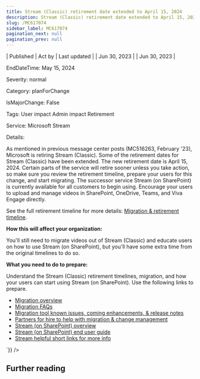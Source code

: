 ```yaml
---
title: Stream (Classic) retirement date extended to April 15, 2024
description: Stream (Classic) retirement date extended to April 15, 2024
slug: /MC617074
sidebar_label: MC617074
pagination_next: null
pagination_prev: null
---
```



| Published | Act by | Last updated |
| Jun 30, 2023 |  | Jun 30, 2023 |

EndDateTime: May 15, 2024

Severity: normal

Category: planForChange

IsMajorChange: False

Tags: User impact Admin impact Retirement

Service: Microsoft Stream

Details: 

<div dangerouslySetInnerHTML={{__html:`
<p>As mentioned in previous message center posts (MC516263, February '23), Microsoft is retiring Stream (Classic). Some of the retirement dates for Stream (Classic) have been extended. The new retirement date is April 15, 2024. Certain parts of the service will retire sooner unless you take action, so make sure you review the retirement timeline, prepare your users for this change, and start migrating. The successor service Stream (on SharePoint) is currently available for all customers to begin using.  Encourage your users to upload and manage videos in SharePoint, OneDrive, Teams, and Viva Engage directly.
</p><p>See the full retirement timeline for more details: <a href="https://aka.ms/StreamClassicRetireTimeline" target="_blank">Migration &amp; retirement timeline</a>.</p><p><b>How this will affect your organization:</b><br></p><p>You'll still need to migrate videos out of Stream (Classic) and educate users on how to use Stream (on SharePoint), but you'll have some extra time from the original timelines to do so.</p><p><b>What you need to do to prepare:</b><br></p><p>Understand the Stream (Classic) retirement timelines, migration, and how your users can start using Stream (on SharePoint).  Use the following links to prepare.
</p><ul><li><a href="https://aka.ms/StreamMigration" target="_blank">Migration overview</a></li><li><a href="https://aka.ms/StreamMigrationFAQ" target="_blank">Migration FAQs</a></li><li><a href="https://aka.ms/StreamMigrationReleaseNotes" target="_blank">Migration tool known issues, coming enhancements, &amp; release notes</a></li><li><a href="https://aka.ms/StreamMigrationPartners" target="_blank">Partners for hire to help with migration &amp; change management</a></li><li><a href="https://aka.ms/NewStream" target="_blank">Stream (on SharePoint) overview</a></li><li><a href="https://aka.ms/StreamUserGuide" target="_blank">Stream (on SharePoint) end user guide</a></li><li><a href="https://aka.ms/StreamLinks" target="_blank">Stream helpful short links for more info</a></li></ul>
`}} />

## Further reading
